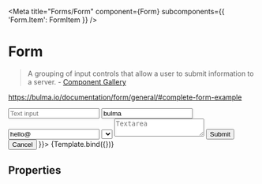 

<Meta
  title="Forms/Form"
  component={Form}
  subcomponents={{ 'Form.Item': FormItem }}
/>


# Form

> A grouping of input controls that allow a user to submit information to a server. - [Component Gallery](https://component.gallery/components/form/)

https://bulma.io/documentation/form/general/#complete-form-example

<Canvas>
  <Story
    name="Example"
    args={{
      children: <>
        <Form.Item name="name" label="Name">
          <Input placeholder="Text input" />
        </Form.Item>
        <Form.Item name="username" label="Username">
          <Input value="bulma" />
        </Form.Item>
        <Form.Item name="email" label="Email">
          <Input type="email" value="hello@" />
        </Form.Item>
        <Form.Item name="subject" label="Subject">
          <Select>
            <Select.Item>Select dropdown</Select.Item>
            <Select.Item>With options</Select.Item>
          </Select>
        </Form.Item>
        <Form.Item name="message" label="Message">
          <Textarea placeholder="Textarea"></Textarea>
        </Form.Item>
        <Form.Item name="confirm">
          <Checkbox.Group>
            <Checkbox label="I agree to the terms and conditions" />
          </Checkbox.Group>
        </Form.Item>
        <Form.Item name="options">
          <Radio.Group inline>
            <Radio label="Yes" />
            <Radio label="No" />
          </Radio.Group>
        </Form.Item>
        <Form.Item name="submit">
          <Button.Group>
            <Button type="link">Submit</Button>
            <Button type="link">Cancel</Button>
          </Button.Group>
        </Form.Item>
      </>
    }}>
    {Template.bind({})}
  </Story>
</Canvas>

## Properties

<ArgsTable />